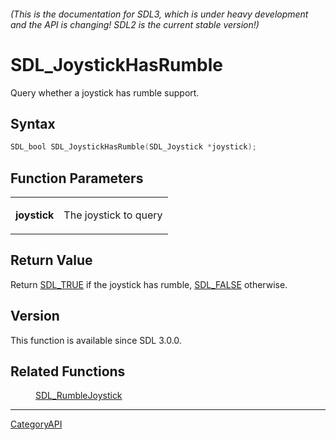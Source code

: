 ====== (This is the documentation for SDL3, which is under heavy development and the API is changing! SDL2 is the current stable version!) ======
= SDL_JoystickHasRumble =

Query whether a joystick has rumble support.

== Syntax ==

<syntaxhighlight lang='c'>
SDL_bool SDL_JoystickHasRumble(SDL_Joystick *joystick);
</syntaxhighlight>

== Function Parameters ==

{|
|'''joystick'''
|The joystick to query
|}

== Return Value ==

Return [[SDL_TRUE]] if the joystick has rumble, [[SDL_FALSE]] otherwise.

== Version ==

This function is available since SDL 3.0.0.

== Related Functions ==

:[[SDL_RumbleJoystick]]

----
[[CategoryAPI]]


